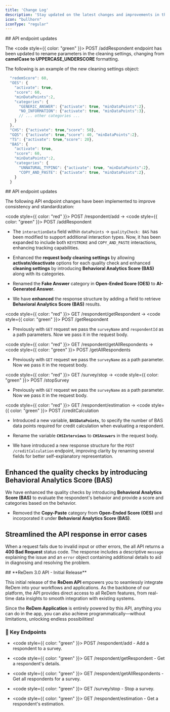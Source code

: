 ```yaml
---
title: 'Change Log'
description: 'Stay updated on the latest changes and improvements in the API.'
icon: "bullhorn"
iconType: "regular"
---
```


<Update label="2025-03-11" description="Unversioned changes">
  ## API endpoint updates

  The <code style={{ color: "green" }}> POST /addRespondent </code> endpoint has been updated to rename parameters in the cleaning settings, changing from **camelCase to UPPERCASE_UNDERSCORE** formatting.

  The following is an example of the new cleaning settings object:
  ```javascript
    "redemScore": 60,
    "OES": {
      "activate": true,
      "score": 60,
      "minDataPoints":2,
      "categories": {
        "GENERIC_ANSWER": {"activate": true, "minDataPoints":2},
        "NO_INFORMATION": {"activate": true, "minDataPoints":3},
        // ... other categories ...
      }
    },
    "CHS": {"activate": true,"score": 50},
    "GQS": {"activate": true,"score": 40, "minDataPoints":2},
    "TS": {"activate": true,"score": 20},
    "BAS": {
      "activate": true,
      "score": 60, 
      "minDataPoints":2,
      "categories": {
        "UNNATURAL_TYPING": {"activate": true, "minDataPoints":2},
        "COPY_AND_PASTE": {"activate": true, "minDataPoints":2},
      }
    }
  ```
  
</Update>

<Update label="2025-03-05" description="Unversioned changes">
  ## API endpoint updates

  The following API endpoint changes have been implemented to improve consistency and standardization:

  <code style={{ color: "red" }}> POST /respondent/add </code> → <code style={{ color: "green" }}> POST /addRespondent </code> <br />

  * The `interactionData` field within `dataPoints` → `qualityCheck: BAS` has been modified to support additional interaction types. Now, it has been expanded to include both `KEYSTROKE` and `COPY_AND_PASTE` interactions, enhancing tracking capabilities.

  * Enhanced the **request body cleaning settings** by allowing **activate/deactivate** options for each quality check and enhanced **cleaning settings** by introducing **Behavioral Analytics Score (BAS)** along with its categories.

  * Renamed the **Fake Answer** category in **Open-Ended Score (OES)** to **AI-Generated Answer**.

  * We have **enhanced** the response structure by adding a field to retrieve **Behavioral Analytics Score (BAS)** results.

  <code style={{ color: "red" }}> GET /respondent/getRespondent </code> → <code style={{ color: "green" }}> POST /getRespondent </code> <br />

  * Previously with `GET` request we pass the `surveyName` and `respondentId` as a path parameters. Now we pass it in the request body.

  <code style={{ color: "red" }}> GET /respondent/getAllRespondents </code> → <code style={{ color: "green" }}> POST /getAllRespondents </code> <br />

  * Previously with `GET` request we pass the `surveyName` as a path parameter. Now we pass it in the request body.

  <code style={{ color: "red" }}> GET /survey/stop </code> → <code style={{ color: "green" }}> POST /stopSurvey</code> <br />

  * Previously with `GET` request we pass the `surveyName` as a path parameter. Now we pass it in the request body.

  <code style={{ color: "red" }}> GET /respondent/estimation </code> → <code style={{ color: "green" }}> POST /creditCalculation </code> <br />

  * Introduced a new variable, **`BASDataPoints`**, to specify the number of BAS data points required for credit calculation when evaluating a respondent.

  * Rename the variable **`CHSInterviews`** to **`CHSAnswers`** in the request body.

  * We have introduced a new response structure for the `POST /creditCalculation` endpoint, improving clarity by renaming several fields for better self-explanatory representation.

  ## Enhanced the quality checks by introducing Behavioral Analytics Score (BAS)

  We have enhanced the quality checks by introducing **Behavioral Analytics Score (BAS)** to evaluate the respondent's behavior and provide a score and categories based on the behavior.

  * Removed the **Copy-Paste** category from **Open-Ended Score (OES)** and incorporated it under **Behavioral Analytics Score (BAS)**.

  ## Streamlined the API response in error cases

  When a request fails due to invalid input or other errors, the all API returns a **400 Bad Request** status code. The response includes a descriptive `message` explaining the issue and an `error` object containing additional details to aid in diagnosing and resolving the problem.
</Update>

<Update label="2025-02-20" description="V1">
  ## **ReDem 3.0 API - Initial Release**

  This initial release of the **ReDem API** empowers you to seamlessly integrate ReDem into your workflows and applications. As the backbone of our platform, the API provides direct access to all ReDem features, from real-time data insights to smooth integration with existing systems.

  Since the **ReDem Application** is entirely powered by this API, anything you can do in the app, you can also achieve programmatically—without limitations, unlocking endless possibilities!

  ### 🎉 Key Endpoints

  * <code style={{ color: "green" }}> POST /respondent/add</code> - Add a respondent to a survey.

  * <code style={{ color: "green" }}> GET /respondent/getRespondent</code> - Get a respondent's details.

  * <code style={{ color: "green" }}> GET /respondent/getAllRespondents</code> - Get all respondents for a survey.

  * <code style={{ color: "green" }}> GET /survey/stop</code> - Stop a survey.

  * <code style={{ color: "green" }}> GET /respondent/estimation</code> - Get a respondent's estimation.
</Update>